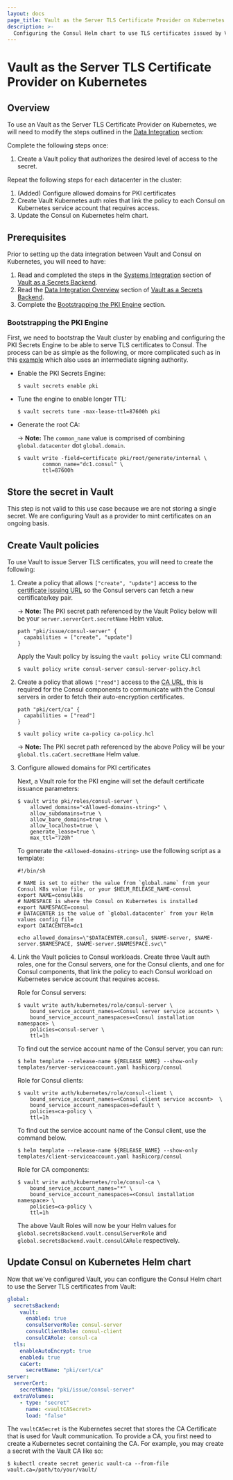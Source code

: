 ```yaml
---
layout: docs
page_title: Vault as the Server TLS Certificate Provider on Kubernetes
description: >-
  Configuring the Consul Helm chart to use TLS certificates issued by Vault for the Consul server.
---
```


# Vault as the Server TLS Certificate Provider on Kubernetes

## Overview
To use an Vault as the Server TLS Certificate Provider on Kubernetes, we will need to modify the steps outlined in the [Data Integration](/docs/k8s/installation/vault/data-integration) section:

Complete the following steps once:
  1. Create a Vault policy that authorizes the desired level of access to the secret.

Repeat the following steps for each datacenter in the cluster:
  1. (Added) Configure allowed domains for PKI certificates
  1. Create Vault Kubernetes auth roles that link the policy to each Consul on Kubernetes service account that requires access.
  1. Update the Consul on Kubernetes helm chart.

## Prerequisites
Prior to setting up the data integration between Vault and Consul on Kubernetes, you will need to have:  
1. Read and completed the steps in the [Systems Integration](/docs/k8s/installation/vault/systems-integration) section of [Vault as a Secrets Backend](/docs/k8s/installation/vault).
2. Read the [Data Integration Overview](/docs/k8s/installation/vault/data-integration) section of [Vault as a Secrets Backend](/docs/k8s/installation/vault).
3. Complete the [Bootstrapping the PKI Engine](#bootstrapping-the-pki-engine) section.

### Bootstrapping the PKI Engine

First, we need to bootstrap the Vault cluster by enabling and configuring the PKI Secrets Engine to be able to serve
TLS certificates to Consul. The process can be as simple as the following, or more complicated such as in this [example](https://learn.hashicorp.com/tutorials/consul/vault-pki-consul-secure-tls)
which also uses an intermediate signing authority.

* Enable the PKI Secrets Engine:

  ```shell-session
  $ vault secrets enable pki
  ```

* Tune the engine to enable longer TTL:

  ```shell-session
  $ vault secrets tune -max-lease-ttl=87600h pki
  ```

* Generate the root CA:

  -> **Note:** The `common_name` value is comprised of combining `global.datacenter` dot `global.domain`.

  ```shell-session
  $ vault write -field=certificate pki/root/generate/internal \
          common_name="dc1.consul" \
          ttl=87600h
  ```
## Store the secret in Vault

This step is not valid to this use case because we are not storing a single secret.  We are configuring Vault as a provider to mint certificates on an ongoing basis.

## Create Vault policies
To use Vault to issue Server TLS certificates, you will need to create the following:

1. Create a policy that allows `["create", "update"]` access to the
    [certificate issuing URL](https://www.vaultproject.io/api/secret/pki#generate-certificate) so the Consul servers can
    fetch a new certificate/key pair.

    -> **Note:** The PKI secret path referenced by the Vault Policy below will be your `server.serverCert.secretName` Helm value.

    <CodeBlockConfig filename="consul-server-policy.hcl">

    ```HCL
    path "pki/issue/consul-server" {
      capabilities = ["create", "update"]
    }
    ```

    </CodeBlockConfig>

    Apply the Vault policy by issuing the `vault policy write` CLI command:

    ```shell-session
    $ vault policy write consul-server consul-server-policy.hcl
    ```

1. Create a policy that allows `["read"]` access to the [CA URL](https://www.vaultproject.io/api/secret/pki#read-certificate),
this is required for the Consul components to communicate with the Consul servers in order to fetch their auto-encryption certificates.

    <CodeBlockConfig filename="ca-policy.hcl">

    ```HCL
    path "pki/cert/ca" {
      capabilities = ["read"]
    }
    ```

    </CodeBlockConfig>

    ```shell-session
    $ vault policy write ca-policy ca-policy.hcl
    ```

    -> **Note:** The PKI secret path referenced by the above Policy will be your `global.tls.caCert.secretName` Helm value.

1. Configure allowed domains for PKI certificates

    Next, a Vault role for the PKI engine will set the default certificate issuance parameters:

    ```shell-session
    $ vault write pki/roles/consul-server \
        allowed_domains="<Allowed-domains-string>" \
        allow_subdomains=true \
        allow_bare_domains=true \
        allow_localhost=true \
        generate_lease=true \
        max_ttl="720h"
    ```

    To generate the `<Allowed-domains-string>` use the following script as a template:

    ```shell-session
    #!/bin/sh

    # NAME is set to either the value from `global.name` from your Consul K8s value file, or your $HELM_RELEASE_NAME-consul
    export NAME=consulk8s
    # NAMESPACE is where the Consul on Kubernetes is installed
    export NAMESPACE=consul
    # DATACENTER is the value of `global.datacenter` from your Helm values config file
    export DATACENTER=dc1

    echo allowed_domains=\"$DATACENTER.consul, $NAME-server, $NAME-server.$NAMESPACE, $NAME-server.$NAMESPACE.svc\"
    ```

1. Link the Vault policies to Consul workloads.  Create three Vault auth roles, one for the Consul servers, one for the Consul clients, and one for Consul components, that link the policy to each Consul workload on Kubernetes service account that requires access.

    Role for Consul servers:
    ```shell-session
    $ vault write auth/kubernetes/role/consul-server \
        bound_service_account_names=<Consul server service account> \
        bound_service_account_namespaces=<Consul installation namespace> \
        policies=consul-server \
        ttl=1h
    ```

    To find out the service account name of the Consul server,
    you can run:

    ```shell-session
    $ helm template --release-name ${RELEASE_NAME} --show-only templates/server-serviceaccount.yaml hashicorp/consul
    ```

    Role for Consul clients:

    ```shell-session
    $ vault write auth/kubernetes/role/consul-client \
        bound_service_account_names=<Consul client service account>  \
        bound_service_account_namespaces=default \
        policies=ca-policy \
        ttl=1h
    ```

    To find out the service account name of the Consul client, use the command below.
    ```shell-session
    $ helm template --release-name ${RELEASE_NAME} --show-only templates/client-serviceaccount.yaml hashicorp/consul
    ```

    Role for CA components:
    ```shell-session
    $ vault write auth/kubernetes/role/consul-ca \
        bound_service_account_names="*" \
        bound_service_account_namespaces=<Consul installation namespace> \
        policies=ca-policy \
        ttl=1h
    ```

    The above Vault Roles will now be your Helm values for `global.secretsBackend.vault.consulServerRole` and
    `global.secretsBackend.vault.consulCARole` respectively.

## Update Consul on Kubernetes Helm chart

Now that we've configured Vault, you can configure the Consul Helm chart to
use the Server TLS certificates from Vault:

<CodeBlockConfig filename="values.yaml">

```yaml
global:
  secretsBackend:
    vault:
      enabled: true
      consulServerRole: consul-server
      consulClientRole: consul-client
      consulCARole: consul-ca
  tls:
    enableAutoEncrypt: true
    enabled: true
    caCert:
      secretName: "pki/cert/ca"
server:
  serverCert:
    secretName: "pki/issue/consul-server"
  extraVolumes:
    - type: "secret"
      name: <vaultCASecret>
      load: "false"
```

</CodeBlockConfig>

The `vaultCASecret` is the Kubernetes secret that stores the CA Certificate that is used for Vault communication. To provide a CA, you first need to create a Kubernetes secret containing the CA. For example, you may create a secret with the Vault CA like so:

```shell-session
$ kubectl create secret generic vault-ca --from-file vault.ca=/path/to/your/vault/
```
